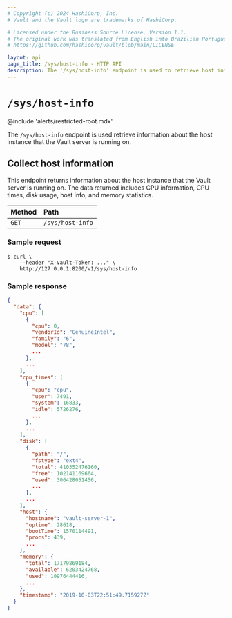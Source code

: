 ```yaml
---
# Copyright (c) 2024 HashiCorp, Inc.
# Vault and the Vault logo are trademarks of HashiCorp.

# Licensed under the Business Source License, Version 1.1.
# The original work was translated from English into Brazilian Portuguese.
# https://github.com/hashicorp/vault/blob/main/LICENSE

layout: api
page_title: /sys/host-info - HTTP API
description: The '/sys/host-info' endpoint is used to retrieve host information
---
```


# `/sys/host-info`

@include 'alerts/restricted-root.mdx'

The `/sys/host-info` endpoint is used retrieve information about the
host instance that the Vault server is running on.

## Collect host information

This endpoint returns information about the host instance that the Vault
server is running on. The data returned includes CPU information, CPU
times, disk usage, host info, and memory statistics.

| Method | Path             |
| :----- | :--------------- |
| `GET`  | `/sys/host-info` |

### Sample request

```shell-session
$ curl \
    --header "X-Vault-Token: ..." \
    http://127.0.0.1:8200/v1/sys/host-info
```

### Sample response

```json
{
  "data": {
    "cpu": [
      {
        "cpu": 0,
        "vendorId": "GenuineIntel",
        "family": "6",
        "model": "78",
        ...
      },
      ...
    ],
    "cpu_times": [
      {
        "cpu": "cpu",
        "user": 7491,
        "system": 16833,
        "idle": 5726276,
        ...
      },
      ...
    ],
    "disk": [
      {
        "path": "/",
        "fstype": "ext4",
        "total": 410352476160,
        "free": 102141169664,
        "used": 306428051456,
        ...
      },
      ...
    ],
    "host": {
      "hostname": "vault-server-1",
      "uptime": 28618,
      "bootTime": 1570114491,
      "procs": 439,
      ...
    },
    "memory": {
      "total": 17179869184,
      "available": 6203424768,
      "used": 10976444416,
      ...
    },
    "timestamp": "2019-10-03T22:51:49.715927Z"
  }
}
```
